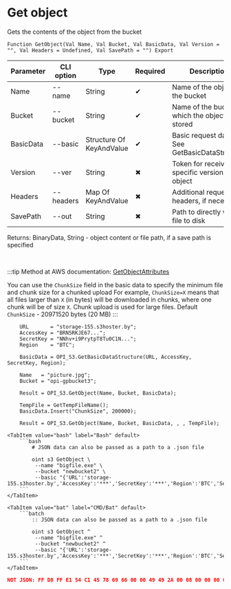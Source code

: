 ﻿---
sidebar_position: 8
description: Get object and other functions to work with S3 in the Open Integration Package, a free open-source integration library for 1C:Enterprise 8, OneScript and CLI
keywords: [1C, 1С, 1С:Enterprise, 1С:Enterprise 8.3, API, Integration, Services, Exchange, OneScript, CLI, S3]
---


# Get object
 Gets the contents of the object from the bucket



`Function GetObject(Val Name, Val Bucket, Val BasicData, Val Version = "", Val Headers = Undefined, Val SavePath = "") Export`

  | Parameter | CLI option | Type | Required | Description |
  |-|-|-|-|-|
  | Name | --name | String | &#x2714; | Name of the object in the bucket |
  | Bucket | --bucket | String | &#x2714; | Name of the bucket in which the object is stored |
  | BasicData | --basic | Structure Of KeyAndValue | &#x2714; | Basic request data. See GetBasicDataStructure |
  | Version | --ver | String | &#x2716; | Token for receiving a specific version of an object |
  | Headers | --headers | Map Of KeyAndValue | &#x2716; | Additional request headers, if necessary |
  | SavePath | --out | String | &#x2716; | Path to directly write a file to disk |

  
  Returns:  BinaryData, String - object content or file path, if a save path is specified

<br/>

:::tip
Method at AWS documentation: [GetObjectAttributes](https://docs.aws.amazon.com/AmazonS3/latest/API/API_GetObjectAttributes.html)

You can use the `ChunkSize` field in the basic data to specify the minimum file and chunk size for a chunked upload For example, `ChunkSize=X` means that all files larger than `X` (in bytes) will be downloaded in chunks, where one chunk will be of size `X`. Chunk upload is used for large files. Default `ChunkSize` - 20971520 bytes (20 MB)
:::
<br/>



```bsl title="1C:Enterprise/OneScript code example"
    URL       = "storage-155.s3hoster.by";
    AccessKey = "BRN5RKJE67...";
    SecretKey = "NNhv+i9PrytpT8Tu0C1N...";
    Region    = "BTC";

    BasicData = OPI_S3.GetBasicDataStructure(URL, AccessKey, SecretKey, Region);

    Name   = "picture.jpg";
    Bucket = "opi-gpbucket3";

    Result = OPI_S3.GetObject(Name, Bucket, BasicData);

    TempFile = GetTempFileName();
    BasicData.Insert("ChunkSize", 200000);

    Result = OPI_S3.GetObject(Name, Bucket, BasicData, , , TempFile);
```
 

 <Tabs>
  
    <TabItem value="bash" label="Bash" default>
        ```bash
            # JSON data can also be passed as a path to a .json file
            
            oint s3 GetObject \
             --name "bigfile.exe" \
             --bucket "newbucket2" \
             --basic "{'URL':'storage-155.s3hoster.by','AccessKey':'***','SecretKey':'***','Region':'BTC','Service':'s3','ChunkSize':200000}"
        ```
    </TabItem>
  
    <TabItem value="bat" label="CMD/Bat" default>
        ```batch
            :: JSON data can also be passed as a path to a .json file
            
            oint s3 GetObject ^
             --name "bigfile.exe" ^
             --bucket "newbucket2" ^
             --basic "{'URL':'storage-155.s3hoster.by','AccessKey':'***','SecretKey':'***','Region':'BTC','Service':'s3','ChunkSize':200000}"
        ```
    </TabItem>
</Tabs>


```json title="Result"
NOT JSON: FF D8 FF E1 54 C1 45 78 69 66 00 00 49 49 2A 00 08 00 00 00 0B 00 0E 01 02 00 20 00 00 00 92 00 00 00 0F 01 02 00 05 00 00 00 B2 00 00 00 10 01 02 00 07 00 00 00 B8 00 00 00 12 01 03 00 01 00…
```
